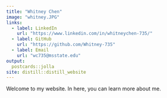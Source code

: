```yaml
---
title: "Whitney Chen"
image: "whitney.JPG"
links:
  - label: LinkedIn
    url: "https://www.linkedin.com/in/whitneychen-735/"
  - label: GitHub
    url: "https://github.com/Whitney-735"
  - label: Email
    url: "wc735@msstate.edu"
output:
  postcards::jolla
site: distill::distill_website
---
```

 
Welcome to my website. In here, you can learn more about me. 
